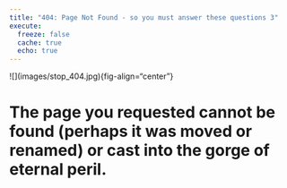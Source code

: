 ```yaml
---
title: "404: Page Not Found - so you must answer these questions 3"
execute:
  freeze: false
  cache: true
  echo: true
---
```


\![\](images/stop_404.jpg){fig-align="center"}

# The page you requested cannot be found (perhaps it was moved or renamed) or cast into the gorge of eternal peril.
